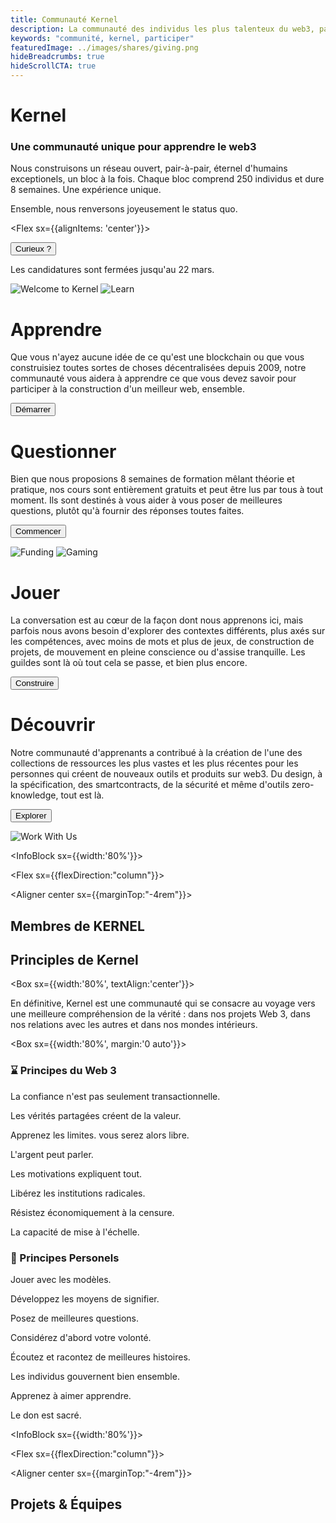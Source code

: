 ```yaml
---
title: Communauté Kernel
description: La communauté des individus les plus talenteux du web3, pair-à-pair et en apprentissage perpétuel
keywords: "communité, kernel, participer"
featuredImage: ../images/shares/giving.png
hideBreadcrumbs: true
hideScrollCTA: true
---
```


<InfoBlock>

<Box>

# Kernel

### Une communauté unique pour apprendre le web3

Nous construisons un réseau ouvert, pair-à-pair, éternel d'humains exceptionels, un bloc à la fois. Chaque bloc comprend 250 individus et dure 8 semaines. Une expérience unique.

Ensemble, nous renversons joyeusement le status quo.

<Flex sx={{alignItems: 'center'}}>
  
  <Button to='/start/' secondary inline>
    Curieux ?
  </Button>

</Flex>

Les candidatures sont fermées jusqu'au 22 mars.

</Box>

<Image src="/images/kernel_lp.png" title="Welcome to Kernel" />

</InfoBlock>

<InfoBlock>

<Image src="/images/kernel_learn.png" title="Learn" />

<Box>

# Apprendre

Que vous n'ayez aucune idée de ce qu'est une blockchain ou que vous construisiez toutes sortes de choses décentralisées depuis 2009, notre communauté vous aidera à apprendre ce que vous devez savoir pour participer à la construction d'un meilleur web, ensemble.

<Button to="/start/">Démarrer</Button>

</Box>

</InfoBlock>

<InfoBlock>

<Box>

# Questionner

Bien que nous proposions 8 semaines de formation mêlant théorie et pratique, nos cours sont entièrement gratuits et peut être lus par tous à tout moment. Ils sont destinés à vous aider à vous poser de meilleures questions, plutôt qu'à fournir des réponses toutes faites.

<Button to="/learn/">Commencer</Button>

</Box>

<Image src="/images/kernel_balance.png" title="Funding" />

</InfoBlock>

<InfoBlock>

<Image src="/images/kernel_play.png" title="Gaming" />

<Box>

# Jouer

La conversation est au cœur de la façon dont nous apprenons ici, mais parfois nous avons besoin d'explorer des contextes différents, plus axés sur les compétences, avec moins de mots et plus de jeux, de construction de projets, de mouvement en pleine conscience ou d'assise tranquille. Les guildes sont là où tout cela se passe, et bien plus encore.

<Button to="/build">Construire</Button>

</Box>

</InfoBlock>

<InfoBlock>

<Box>

# Découvrir

Notre communauté d'apprenants a contribué à la création de l'une des collections de ressources les plus vastes et les plus récentes pour les personnes qui créent de nouveaux outils et produits sur web3. Du design, à la spécification, des smartcontracts, de la sécurité et même d'outils zero-knowledge, tout est là.

<Button to="/resources/">Explorer</Button>

</Box>

<Image src="/images/kernel_work.png" title="Work With Us" />

</InfoBlock>

<InfoBlock sx={{width:'80%'}}>

<Flex sx={{flexDirection:"column"}}>

<Aligner center sx={{marginTop:"-4rem"}}>

## Membres de KERNEL

</Aligner>

</Flex>

</InfoBlock>

<Aligner center>

<Fellows />

</Aligner>

<Aligner center>

## Principles de Kernel

</Aligner>

<Aligner center>

<Box sx={{width:'80%', textAlign:'center'}}>

En définitive, Kernel est une communauté qui se consacre au voyage vers une meilleure compréhension de la vérité : dans nos projets Web 3, dans nos relations avec les autres et dans nos mondes intérieurs.

</Box>

</Aligner>

<Box sx={{width:'80%', margin:'0 auto'}}>

<Column>

<Box>

### ⌛️ Principes du Web 3

<Process>

La confiance n'est pas seulement transactionnelle.

Les vérités partagées créent de la valeur.

Apprenez les limites. vous serez alors libre.

L'argent peut parler.

Les motivations expliquent tout.

Libérez les institutions radicales.

Résistez économiquement à la censure.

La capacité de mise à l'échelle.

</Process>

</Box>

<Box>

### 🌈 Principes Personels

<Process>

Jouer avec les modèles.

Développez les moyens de signifier.

Posez de meilleures questions.

Considérez d'abord votre volonté.

Écoutez et racontez de meilleures histoires.

Les individus gouvernent bien ensemble.

Apprenez à aimer apprendre.

Le don est sacré.

</Process>

</Box>

</Column>

</Box>

<InfoBlock sx={{width:'80%'}}>

<Flex sx={{flexDirection:"column"}}>

<Aligner center sx={{marginTop:"-4rem"}}>

## Projets & Équipes

</Aligner>

</Flex>

</InfoBlock>

<Aligner center>

<Projects />

</Aligner>

